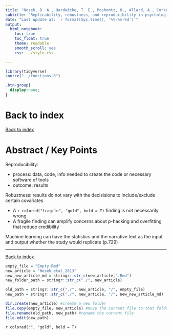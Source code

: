 ```yaml
---
title: "Nosek, B. A., Hardwicke, T. E., Moshontz, H., Allard, A., Corker, K. S., Dreber, A., Fidler, F., Hilgard, J., Kline Struhl, M., & Nuijten, M. B. (2022)."
subtitle: "Replicability, robustness, and reproducibility in psychological science. Annual Review of Psychology, 73, 719–748."
date: "Last update at: `r format(Sys.time(), '%Y-%m-%d')`"
output: 
  html_notebook:
    toc: true
    toc_float: true
    theme: readable
    smooth_scroll: yes
    css: ../style.css

---
```


```r
library(tidyverse)
source("../functions.R")
```

```css
.btn-group{
  display:none;
}
```

# Back to index 

[Back to index](../index.nb.html)

# Abstract / Key Points

Reproducibility: 

  - process: data, code, info needed to create the code or necessary software of tools  
  - outcome: results 

Robustness: results do not vary with the decisisions to include/exclude certain covariates 

  - A `r colored("fragile", "gold", bold = T)` finding is not necessarily wrong 
  - A fragile finding can amplify concerns about p-hacking and overfitting that reduce credibility 

Machine learning can have the statistics and the narrative text as the input and output whether the study would replicate (p.729)


-----
[Back to index](../index.nb.html)


```r
empty_file = "Empty.Rmd"
new_article = "Nosek_etal_2013"
new_new_article_md = stringr::str_c(new_article,".Rmd")
new_folder_path = stringr::str_c("./", new_article)

old_path = stringr::str_c("./", new_article, "/", empty_file)
new_path = stringr::str_c("./", new_article, "/", new_new_article_md)

dir.create(new_article) #create a new folder
file.copy(empty_file, new_article) #move the current file to that folder 
file.rename(old_path, new_path) #rename the current file 
file.edit(new_path)
```

`r colored("", "gold", bold = T)`


















  

